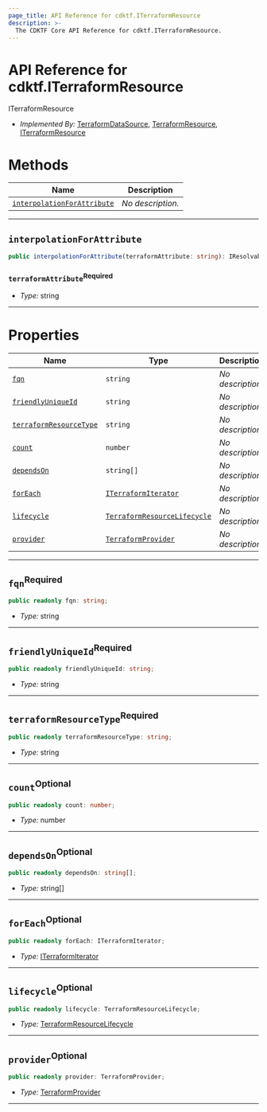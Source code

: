 ```yaml
---
page_title: API Reference for cdktf.ITerraformResource
description: >-
  The CDKTF Core API Reference for cdktf.ITerraformResource.
---
```


<!-- This file is generated through yarn generate-docs -->

# API Reference for cdktf.ITerraformResource

   ITerraformResource <a name="ITerraformResource" id="cdktf.ITerraformResource"></a>
  
  - *Implemented By:* <a href="#cdktf.TerraformDataSource">TerraformDataSource</a>, <a href="#cdktf.TerraformResource">TerraformResource</a>, <a href="#cdktf.ITerraformResource">ITerraformResource</a>
  
  # Methods <a name="Methods" id="Methods"></a>
  
  | **Name** | **Description** |
  | --- | --- |
  | <code><a href="#cdktf.ITerraformResource.interpolationForAttribute">interpolationForAttribute</a></code> | *No description.* |
  
  ---
  
  ## `interpolationForAttribute` <a name="interpolationForAttribute" id="cdktf.ITerraformResource.interpolationForAttribute"></a>
  
  ```typescript
  public interpolationForAttribute(terraformAttribute: string): IResolvable
  ```
  
  ### `terraformAttribute`<sup>Required</sup> <a name="terraformAttribute" id="cdktf.ITerraformResource.interpolationForAttribute.parameter.terraformAttribute"></a>
  
  - *Type:* string
  
  ---
  
  # Properties <a name="Properties" id="Properties"></a>
  
  | **Name** | **Type** | **Description** |
  | --- | --- | --- |
  | <code><a href="#cdktf.ITerraformResource.property.fqn">fqn</a></code> | <code>string</code> | *No description.* |
  | <code><a href="#cdktf.ITerraformResource.property.friendlyUniqueId">friendlyUniqueId</a></code> | <code>string</code> | *No description.* |
  | <code><a href="#cdktf.ITerraformResource.property.terraformResourceType">terraformResourceType</a></code> | <code>string</code> | *No description.* |
  | <code><a href="#cdktf.ITerraformResource.property.count">count</a></code> | <code>number</code> | *No description.* |
  | <code><a href="#cdktf.ITerraformResource.property.dependsOn">dependsOn</a></code> | <code>string[]</code> | *No description.* |
  | <code><a href="#cdktf.ITerraformResource.property.forEach">forEach</a></code> | <code><a href="#cdktf.ITerraformIterator">ITerraformIterator</a></code> | *No description.* |
  | <code><a href="#cdktf.ITerraformResource.property.lifecycle">lifecycle</a></code> | <code><a href="#cdktf.TerraformResourceLifecycle">TerraformResourceLifecycle</a></code> | *No description.* |
  | <code><a href="#cdktf.ITerraformResource.property.provider">provider</a></code> | <code><a href="#cdktf.TerraformProvider">TerraformProvider</a></code> | *No description.* |
  
  ---
  
  ## `fqn`<sup>Required</sup> <a name="fqn" id="cdktf.ITerraformResource.property.fqn"></a>
  
  ```typescript
  public readonly fqn: string;
  ```
  
  - *Type:* string
  
  ---
  
  ## `friendlyUniqueId`<sup>Required</sup> <a name="friendlyUniqueId" id="cdktf.ITerraformResource.property.friendlyUniqueId"></a>
  
  ```typescript
  public readonly friendlyUniqueId: string;
  ```
  
  - *Type:* string
  
  ---
  
  ## `terraformResourceType`<sup>Required</sup> <a name="terraformResourceType" id="cdktf.ITerraformResource.property.terraformResourceType"></a>
  
  ```typescript
  public readonly terraformResourceType: string;
  ```
  
  - *Type:* string
  
  ---
  
  ## `count`<sup>Optional</sup> <a name="count" id="cdktf.ITerraformResource.property.count"></a>
  
  ```typescript
  public readonly count: number;
  ```
  
  - *Type:* number
  
  ---
  
  ## `dependsOn`<sup>Optional</sup> <a name="dependsOn" id="cdktf.ITerraformResource.property.dependsOn"></a>
  
  ```typescript
  public readonly dependsOn: string[];
  ```
  
  - *Type:* string[]
  
  ---
  
  ## `forEach`<sup>Optional</sup> <a name="forEach" id="cdktf.ITerraformResource.property.forEach"></a>
  
  ```typescript
  public readonly forEach: ITerraformIterator;
  ```
  
  - *Type:* <a href="#cdktf.ITerraformIterator">ITerraformIterator</a>
  
  ---
  
  ## `lifecycle`<sup>Optional</sup> <a name="lifecycle" id="cdktf.ITerraformResource.property.lifecycle"></a>
  
  ```typescript
  public readonly lifecycle: TerraformResourceLifecycle;
  ```
  
  - *Type:* <a href="#cdktf.TerraformResourceLifecycle">TerraformResourceLifecycle</a>
  
  ---
  
  ## `provider`<sup>Optional</sup> <a name="provider" id="cdktf.ITerraformResource.property.provider"></a>
  
  ```typescript
  public readonly provider: TerraformProvider;
  ```
  
  - *Type:* <a href="#cdktf.TerraformProvider">TerraformProvider</a>
  
  ---
  
